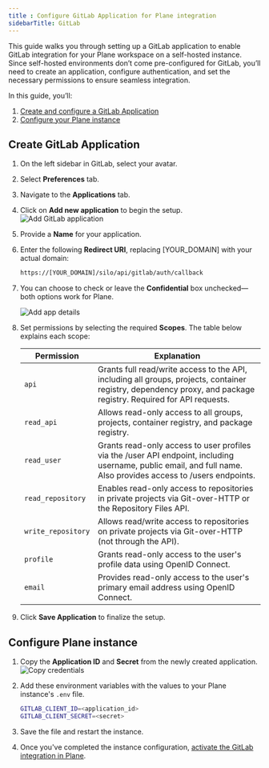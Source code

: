 ```yaml
---
title : Configure GitLab Application for Plane integration
sidebarTitle: GitLab
---
```


This guide walks you through setting up a GitLab application to enable GitLab integration for your Plane workspace on a self-hosted instance. Since self-hosted environments don’t come pre-configured for GitLab, you’ll need to create an application, configure authentication, and set the necessary permissions to ensure seamless integration.

In this guide, you’ll:

1. [Create and configure a GitLab Application](/self-hosting/govern/integrations/gitlab#create-a-gitlab-application)
2. [Configure your Plane instance](/self-hosting/govern/integrations/gitlab#configure-plane-instance)

## Create GitLab Application

1. On the left sidebar in GitLab, select your avatar.

2. Select **Preferences** tab.

3. Navigate to the **Applications** tab.

4. Click on **Add new application** to begin the setup.
    ![Add GitLab application](/images/integrations/gitlab/add-gitlab-application.webp)

5. Provide a **Name** for your application.

6. Enter the following **Redirect URI**, replacing [YOUR_DOMAIN] with your actual domain:
    ```bash
    https://[YOUR_DOMAIN]/silo/api/gitlab/auth/callback
    ```
7. You can choose to check or leave the **Confidential** box unchecked—both options work for Plane.

    ![Add app details](/images/integrations/gitlab/add-app-details.webp)

8. Set permissions by selecting the required **Scopes**. The table below explains each scope:

    |Permission|Explanation|
    |----------|-----------|
    |`api`|Grants full read/write access to the API, including all groups, projects, container registry, dependency proxy, and package registry. Required for API requests.|
    |`read_api`|Allows read-only access to all groups, projects, container registry, and package registry.|
    |`read_user`|Grants read-only access to user profiles via the /user API endpoint, including username, public email, and full name. Also provides access to /users endpoints.|
    |`read_repository`|Enables read-only access to repositories in private projects via Git-over-HTTP or the Repository Files API.|
    |`write_repository`|Allows read/write access to repositories on private projects via Git-over-HTTP (not through the API).|
    |`profile`|Grants read-only access to the user's profile data using OpenID Connect.|
    |`email`|Provides read-only access to the user's primary email address using OpenID Connect.|

9. Click **Save Application** to finalize the setup.

## Configure Plane instance

1. Copy the **Application ID** and **Secret** from the newly created application.
    ![Copy credentials](/images/integrations/gitlab/copy-credentials.webp)

2. Add these environment variables with the values to your Plane instance's `.env` file. 

    ```bash
    GITLAB_CLIENT_ID=<application_id>
    GITLAB_CLIENT_SECRET=<secret>
    ```
3. Save the file and restart the instance. 

4. Once you've completed the instance configuration, [activate the GitLab integration in Plane](https://docs.plane.so/integrations/gitlab).
